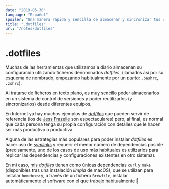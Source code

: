 ```yaml
---
date: "2019-05-30"
language: "Español"
spoiler: "Una manera rápida y sencilla de almacenar y sincronizar tus configuraciones"
title: ".dotfiles"
url: "/notes/dotfiles"
---
```


# .dotfiles

Muchas de las herramientas que utilizamos a diario almacenan su configuración utilizando ficheros denominados
_dotfiles_, (llamados así por su esquema de nombrado, empezando habitualmente por un _punto_: `.bashrc`, `.zshrc`).

Al tratarse de ficheros en texto plano, es muy sencillo poder almacenarlos en un sistema de control de versiones y poder
reutilizarlos (y sincronizarlos) desde diferentes equipos.

En Internet ya hay muchos ejemplos de [_dotfiles_](https://dotfiles.github.io/) que pueden servir de referencia (los de
[Jess Frazelle](https://github.com/jessfraz/dotfiles) son espectaculares) pero, al final, es normal que cada persona
tenga su propia configuración con detalles que le hacen ser más productivo o productiva.

Alguna de las estrategias más populares para poder instalar _dotfiles_ es hacer uso de
[_symlinks_](https://en.wikipedia.org/wiki/Symbolic_link) y requerir el menor número de dependencias posible
(precisamente, uno de los casos de uso más habituales es utilizarlos para replicar las dependencias y configuraciones
existentes en otro sistema).

En mi caso, [mis _dotfiles_](https://github.com/sergioalvz/.dotfiles) tienen como únicas dependencias `curl` y `make`
(disponibles tras una instalación _limpia_ de macOS), que se utilizan para instalar `homebrew` y, a través de un fichero
`Brewfile`, instalar automáticamente el software con el que trabajo habitualmente 🚀
